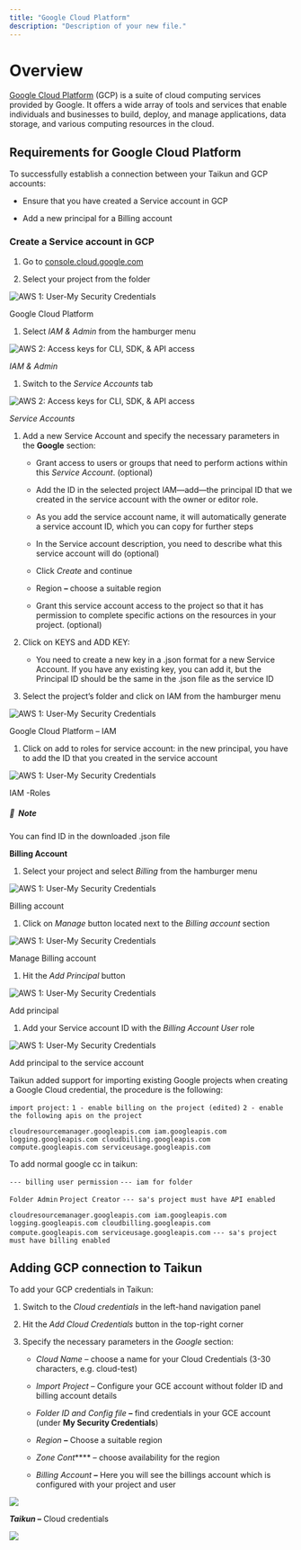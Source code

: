 ```yaml
---
title: "Google Cloud Platform"
description: "Description of your new file."
---
```


#

# Overview

[Google Cloud Platform](https://cloud.google.com/) (GCP) is a suite of cloud computing services provided by Google. It offers a wide array of tools and services that enable individuals and businesses to build, deploy, and manage applications, data storage, and various computing resources in the cloud.

## Requirements for Google Cloud Platform

To successfully establish a connection between your Taikun and GCP accounts:

* Ensure that you have created a Service account in GCP

* Add a new principal for a Billing account

### Create a Service account in GCP

1. Go to [console.cloud.google.com](https://console.cloud.google.com/)

2. Select your project from the folder

![](https://rgw.cloudpoint.tcpro.cz/swift/v1/KEY_0efe203c42c0402f9402a570302dc066/new-docs/managing-your-projects/cloud-credentials/project_folder.webp "AWS 1: User-My Security Credentials")

Google Cloud Platform

1. Select *IAM & Admin* from the hamburger menu

![](https://rgw.cloudpoint.tcpro.cz/swift/v1/KEY_0efe203c42c0402f9402a570302dc066/new-docs/managing-your-projects/cloud-credentials/IAM.webp "AWS 2: Access keys for CLI, SDK, & API access")

*IAM & Admin*

1. Switch to the *Service Accounts* tab

![](https://rgw.cloudpoint.tcpro.cz/swift/v1/KEY_0efe203c42c0402f9402a570302dc066/new-docs/managing-your-projects/cloud-credentials/service_accounts.webp "AWS 2: Access keys for CLI, SDK, & API access")

*Service Accounts*

1. Add a new Service Account and specify the necessary parameters in the **Google** section:

   * Grant access to users or groups that need to perform actions within this *Service Account*. (optional)

   * Add the ID in the selected project IAM—add—the principal ID that we created in the service account with the owner or editor role.

   - As you add the service account name, it will automatically generate a service account ID, which you can copy for further steps

   - In the Service account description, you need to describe what this service account will do (optional)

   - Click *Create* and continue

   - Region **–** choose a suitable region

   - Grant this service account access to the project so that it has permission to complete specific actions on the resources in your project. (optional)

2. Click on KEYS and ADD KEY:

   * You need to create a new key in a .json format for a new Service Account. If you have any existing key, you can add it, but the Principal ID should be the same in the .json file as the service ID

3. Select the project’s folder and click on IAM from the hamburger menu

![](https://rgw.cloudpoint.tcpro.cz/swift/v1/KEY_0efe203c42c0402f9402a570302dc066/new-docs/managing-your-projects/cloud-credentials/hamburger_menu.webp "AWS 1: User-My Security Credentials")

Google Cloud Platform – IAM

1. Click on add to roles for service account: in the new principal, you have to add the ID that you created in the service account

![](https://rgw.cloudpoint.tcpro.cz/swift/v1/KEY_0efe203c42c0402f9402a570302dc066/new-docs/managing-your-projects/cloud-credentials/new_principal.webp "AWS 1: User-My Security Credentials")

IAM -Roles

##### 📄&#xA; Note

You can find ID in the downloaded .json file

**Billing Account**

1. Select your project and select *Billing* from the hamburger menu

![](https://rgw.cloudpoint.tcpro.cz/swift/v1/KEY_0efe203c42c0402f9402a570302dc066/new-docs/managing-your-projects/cloud-credentials/billing.webp "AWS 1: User-My Security Credentials")

Billing account

1. Click on *Manage* button located next to the *Billing account* section

![](https://rgw.cloudpoint.tcpro.cz/swift/v1/KEY_0efe203c42c0402f9402a570302dc066/new-docs/managing-your-projects/cloud-credentials/billing_account.webp "AWS 1: User-My Security Credentials")

Manage Billing account

1. Hit the *Add Principal* button

![](https://rgw.cloudpoint.tcpro.cz/swift/v1/KEY_0efe203c42c0402f9402a570302dc066/new-docs/managing-your-projects/cloud-credentials/add_principal.webp "AWS 1: User-My Security Credentials")

Add principal

1. Add your Service account ID with the *Billing Account User* role

![](https://rgw.cloudpoint.tcpro.cz/swift/v1/KEY_0efe203c42c0402f9402a570302dc066/new-docs/managing-your-projects/cloud-credentials/principal_role.webp "AWS 1: User-My Security Credentials")

Add principal to the service account

Taikun added support for importing existing Google projects when creating a Google Cloud credential, the procedure is the following:

`import project:`
`1 - enable billing on the project (edited)`
`2 - enable the following apis on the project`

`cloudresourcemanager.googleapis.com iam.googleapis.com logging.googleapis.com cloudbilling.googleapis.com compute.googleapis.com serviceusage.googleapis.com`

To add normal google cc in taikun:

`--- billing user permission`
`--- iam for folder `

`Folder Admin`
`Project Creator`
`--- sa's project must have API enabled`

`cloudresourcemanager.googleapis.com iam.googleapis.com logging.googleapis.com cloudbilling.googleapis.com compute.googleapis.com serviceusage.googleapis.com`
`--- sa's project must have billing enabled`

## Adding GCP connection to Taikun

To add your GCP credentials in Taikun:

1. Switch to the *Cloud credentials* in the left-hand navigation panel

2. Hit the *Add Cloud Credentials* button in the top-right corner

3. Specify the necessary parameters in the *Google* section:

   * *Cloud Name* – choose a name for your Cloud Credentials (3-30 characters, e.g. cloud-test)

   * *Import Project* – Configure your GCE account without folder ID and billing account details

   * *Folder ID and Config file* **–** find credentials in your GCE account (under **My Security Credentials**)

   * *Region* **–** Choose a suitable region

   * *Zone Cont*\*\*\*\* – choose availability for the region

   * *Billing Account* **–** Here you will see the billings account which is configured with your project and user

![](https://rgw.cloudpoint.tcpro.cz/swift/v1/KEY_0efe203c42c0402f9402a570302dc066/new-docs/cloud%20providers/google.1.webp)

***Taikun –*** Cloud credentials

![](https://rgw.cloudpoint.tcpro.cz/swift/v1/KEY_0efe203c42c0402f9402a570302dc066/new-docs/cloud%20providers/google.2.webp)